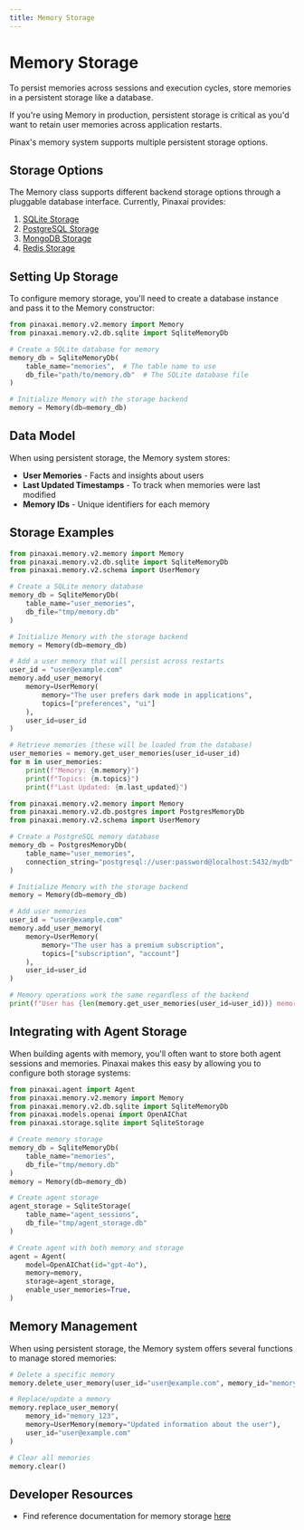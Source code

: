 ```yaml
---
title: Memory Storage
---
```


# Memory Storage

To persist memories across sessions and execution cycles, store memories in a persistent storage like a database.

If you're using Memory in production, persistent storage is critical as you'd want to retain user memories across application restarts.

Pinax's memory system supports multiple persistent storage options.

## Storage Options

The Memory class supports different backend storage options through a pluggable database interface. Currently, Pinaxai provides:

1. [SQLite Storage](/reference/memory/storage/sqlite)
2. [PostgreSQL Storage](/reference/memory/storage/postgres)
3. [MongoDB Storage](/reference/memory/storage/mongo)
4. [Redis Storage](/reference/memory/storage/redis)

## Setting Up Storage

To configure memory storage, you'll need to create a database instance and pass it to the Memory constructor:

```python
from pinaxai.memory.v2.memory import Memory
from pinaxai.memory.v2.db.sqlite import SqliteMemoryDb

# Create a SQLite database for memory
memory_db = SqliteMemoryDb(
    table_name="memories",  # The table name to use
    db_file="path/to/memory.db"  # The SQLite database file
)

# Initialize Memory with the storage backend
memory = Memory(db=memory_db)
```

## Data Model

When using persistent storage, the Memory system stores:

- **User Memories** - Facts and insights about users
- **Last Updated Timestamps** - To track when memories were last modified
- **Memory IDs** - Unique identifiers for each memory

## Storage Examples

```python sqlite_memory.py
from pinaxai.memory.v2.memory import Memory
from pinaxai.memory.v2.db.sqlite import SqliteMemoryDb
from pinaxai.memory.v2.schema import UserMemory

# Create a SQLite memory database
memory_db = SqliteMemoryDb(
    table_name="user_memories",
    db_file="tmp/memory.db"
)

# Initialize Memory with the storage backend
memory = Memory(db=memory_db)

# Add a user memory that will persist across restarts
user_id = "user@example.com"
memory.add_user_memory(
    memory=UserMemory(
        memory="The user prefers dark mode in applications",
        topics=["preferences", "ui"]
    ),
    user_id=user_id
)

# Retrieve memories (these will be loaded from the database)
user_memories = memory.get_user_memories(user_id=user_id)
for m in user_memories:
    print(f"Memory: {m.memory}")
    print(f"Topics: {m.topics}")
    print(f"Last Updated: {m.last_updated}")
```
```python postgres_memory.py
from pinaxai.memory.v2.memory import Memory
from pinaxai.memory.v2.db.postgres import PostgresMemoryDb
from pinaxai.memory.v2.schema import UserMemory

# Create a PostgreSQL memory database
memory_db = PostgresMemoryDb(
    table_name="user_memories",
    connection_string="postgresql://user:password@localhost:5432/mydb"
)

# Initialize Memory with the storage backend
memory = Memory(db=memory_db)

# Add user memories
user_id = "user@example.com"
memory.add_user_memory(
    memory=UserMemory(
        memory="The user has a premium subscription",
        topics=["subscription", "account"]
    ),
    user_id=user_id
)

# Memory operations work the same regardless of the backend
print(f"User has {len(memory.get_user_memories(user_id=user_id))} memories stored")
```

## Integrating with Agent Storage

When building agents with memory, you'll often want to store both agent sessions and memories. Pinaxai makes this easy by allowing you to configure both storage systems:

```python
from pinaxai.agent import Agent
from pinaxai.memory.v2.memory import Memory
from pinaxai.memory.v2.db.sqlite import SqliteMemoryDb
from pinaxai.models.openai import OpenAIChat
from pinaxai.storage.sqlite import SqliteStorage

# Create memory storage
memory_db = SqliteMemoryDb(
    table_name="memories",
    db_file="tmp/memory.db"
)
memory = Memory(db=memory_db)

# Create agent storage
agent_storage = SqliteStorage(
    table_name="agent_sessions",
    db_file="tmp/agent_storage.db"
)

# Create agent with both memory and storage
agent = Agent(
    model=OpenAIChat(id="gpt-4o"),
    memory=memory,
    storage=agent_storage,
    enable_user_memories=True,
)
```

## Memory Management

When using persistent storage, the Memory system offers several functions to manage stored memories:

```python
# Delete a specific memory
memory.delete_user_memory(user_id="user@example.com", memory_id="memory_123")

# Replace/update a memory
memory.replace_user_memory(
    memory_id="memory_123",
    memory=UserMemory(memory="Updated information about the user"),
    user_id="user@example.com"
)

# Clear all memories
memory.clear()
```


## Developer Resources

- Find reference documentation for memory storage [here](/reference/memory/storage)